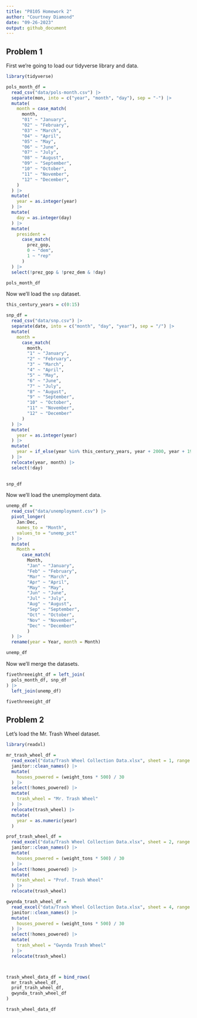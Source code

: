 ```yaml
---
title: "P8105 Homework 2"
author: "Courtney Diamond"
date: "09-26-2023"
output: github_document
---
```


## Problem 1

First we're going to load our tidyverse library and data. 

```r
library(tidyverse)

pols_month_df = 
  read_csv("data/pols-month.csv") |> 
  separate(mon, into = c("year", "month", "day"), sep = "-") |> 
  mutate(
    month = case_match(
      month,
      "01" ~ "January",
      "02" ~ "February",
      "03" ~ "March", 
      "04" ~ "April", 
      "05" ~ "May", 
      "06" ~ "June",
      "07" ~ "July",
      "08" ~ "August",
      "09" ~ "September", 
      "10" ~ "October", 
      "11" ~ "November", 
      "12" ~ "December",
    )
  ) |> 
  mutate(
    year = as.integer(year)
  ) |> 
  mutate(
    day = as.integer(day)
  ) |> 
  mutate(
    president =
      case_match(
        prez_gop,
        0 ~ "dem",
        1 ~ "rep"
      )
  ) |> 
  select(!prez_gop & !prez_dem & !day)

pols_month_df
```


Now we'll load the `snp` dataset. 
```r
this_century_years = c(0:15)

snp_df = 
  read_csv("data/snp.csv") |> 
  separate(date, into = c("month", "day", "year"), sep = "/") |>
  mutate(
    month =
      case_match(
        month,
        "1" ~ "January",
        "2" ~ "February",
        "3" ~ "March",
        "4" ~ "April",
        "5" ~ "May",
        "6" ~ "June",
        "7" ~ "July",
        "8" ~ "August",
        "9" ~ "September",
        "10" ~ "October",
        "11" ~ "November",
        "12" ~ "December"
      )
  ) |> 
  mutate(
    year = as.integer(year)
  ) |> 
  mutate(
    year = if_else(year %in% this_century_years, year + 2000, year + 1900)
  ) |> 
  relocate(year, month) |> 
  select(!day)
  

snp_df
```

Now we'll load the unemployment data. 

```r
unemp_df = 
  read_csv("data/unemployment.csv") |> 
  pivot_longer(
    Jan:Dec,
    names_to = "Month", 
    values_to = "unemp_pct"
  ) |> 
  mutate(
    Month = 
      case_match(
        Month, 
        "Jan" ~ "January",
        "Feb" ~ "February",
        "Mar" ~ "March",
        "Apr" ~ "April",
        "May" ~ "May",
        "Jun" ~ "June",
        "Jul" ~ "July",
        "Aug" ~ "August",
        "Sep" ~ "September",
        "Oct" ~ "October",
        "Nov" ~ "November",
        "Dec" ~ "December"
        )
  ) |> 
  rename(year = Year, month = Month)

unemp_df
```

Now we'll merge the datasets.

```r
fivethreeeight_df = left_join(
  pols_month_df, snp_df
) |> 
  left_join(unemp_df)

fivethreeeight_df
```

## Problem 2

Let's load the Mr. Trash Wheel dataset. 

```r
library(readxl)

mr_trash_wheel_df = 
  read_excel("data/Trash Wheel Collection Data.xlsx", sheet = 1, range = "A2:N549") |> 
  janitor::clean_names() |> 
  mutate(
    houses_powered = (weight_tons * 500) / 30
  ) |> 
  select(!homes_powered) |> 
  mutate(
    trash_wheel = "Mr. Trash Wheel"
  ) |> 
  relocate(trash_wheel) |> 
  mutate(
    year = as.numeric(year)
  )

prof_trash_wheel_df = 
  read_excel("data/Trash Wheel Collection Data.xlsx", sheet = 2, range = "A2:M96") |> 
  janitor::clean_names() |> 
  mutate(
    houses_powered = (weight_tons * 500) / 30
  ) |> 
  select(!homes_powered) |> 
  mutate(
    trash_wheel = "Prof. Trash Wheel"
  ) |> 
  relocate(trash_wheel)

gwynda_trash_wheel_df = 
  read_excel("data/Trash Wheel Collection Data.xlsx", sheet = 4, range = "A2:K108") |> 
  janitor::clean_names() |> 
  mutate(
    houses_powered = (weight_tons * 500) / 30
  ) |> 
  select(!homes_powered) |> 
  mutate(
    trash_wheel = "Gwynda Trash Wheel"
  ) |> 
  relocate(trash_wheel)



trash_wheel_data_df = bind_rows(
  mr_trash_wheel_df,
  prof_trash_wheel_df,
  gwynda_trash_wheel_df
)

trash_wheel_data_df
```

